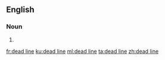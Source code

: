 {{also|deadline}}
==English==

===Noun===
{{head|en|misspelling}}

# {{misspelling of|deadline|lang=en}}

[[fr:dead line]]
[[ku:dead line]]
[[ml:dead line]]
[[ta:dead line]]
[[zh:dead line]]